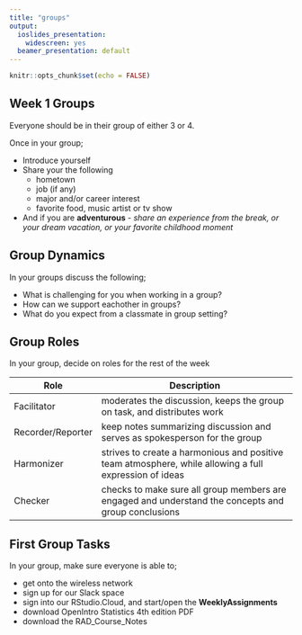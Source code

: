 ```yaml
---
title: "groups"
output:
  ioslides_presentation:
    widescreen: yes
  beamer_presentation: default
---
```


```r
knitr::opts_chunk$set(echo = FALSE)
```

## Week 1 Groups

Everyone should be in their group of either 3 or 4.

Once in your group;

  - Introduce yourself
  - Share your the following
    - hometown
    - job (if any)
    - major and/or career interest
    - favorite food, music artist or tv show
  - And if you are **adventurous** - *share an experience from the break, or your dream vacation, or your favorite childhood moment*


## Group Dynamics 

In your groups discuss the following;  

  - What is challenging for you when working in a group?
  - How can we support eachother in groups?
  - What do you expect from a classmate in group setting?

## Group Roles

In your group, decide on roles for the rest of the week

Role | Description
-----|------------
Facilitator | moderates the discussion, keeps the group on task, and distributes work
Recorder/Reporter    | keep notes summarizing discussion and serves as spokesperson for the group
Harmonizer | strives to create a harmonious and positive team atmosphere, while allowing a full expression of ideas
Checker | checks to make sure all group members are engaged and understand the concepts and group conclusions

## First Group Tasks

In your group, make sure everyone is able to;  

  - get onto the wireless network
  - sign up for our Slack space
  - sign into our RStudio.Cloud, and start/open the **WeeklyAssignments**
  - download OpenIntro Statistics 4th edition PDF
  - download the RAD_Course_Notes



